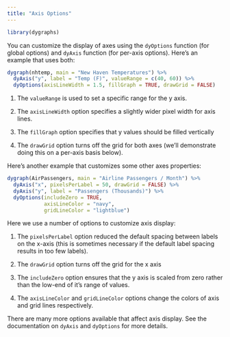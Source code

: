 ```yaml
---
title: "Axis Options"
---
```


```r
library(dygraphs)
```

You can customize the display of axes using the `dyOptions` function (for global options) and `dyAxis` function (for per-axis options). Here's an example that uses both:

```r
dygraph(nhtemp, main = "New Haven Temperatures") %>%
  dyAxis("y", label = "Temp (F)", valueRange = c(40, 60)) %>%
  dyOptions(axisLineWidth = 1.5, fillGraph = TRUE, drawGrid = FALSE)
```

1) The `valueRange` is used to set a specific range for the y axis.

2) The `axisLineWidth` option specifies a slightly wider pixel width for axis lines.

3) The `fillGraph` option specifies that y values should be filled vertically

3) The `drawGrid` option turns off the grid for both axes (we'll demonstrate doing this on a per-axis basis below).

Here's another example that customizes some other axes properties:

```r
dygraph(AirPassengers, main = "Airline Passengers / Month") %>%
  dyAxis("x", pixelsPerLabel = 50, drawGrid = FALSE) %>%
  dyAxis("y", label = "Passengers (Thousands)") %>%
  dyOptions(includeZero = TRUE, 
            axisLineColor = "navy", 
            gridLineColor = "lightblue")
```

Here we use a number of options to customize axis display:

1) The `pixelsPerLabel` option reduced the default spacing between labels on the x-axis (this is sometimes necessary if the default label spacing results in too few labels).

2) The `drawGrid` option turns off the grid for the x axis

3) The `includeZero` option ensures that the y axis is scaled from zero rather than the low-end of it's range of values.

4) The `axisLineColor` and `gridLineColor` options change the colors of axis and grid lines respectively.

There are many more options available that affect axis display. See the documentation on `dyAxis` and `dyOptions` for more details.
